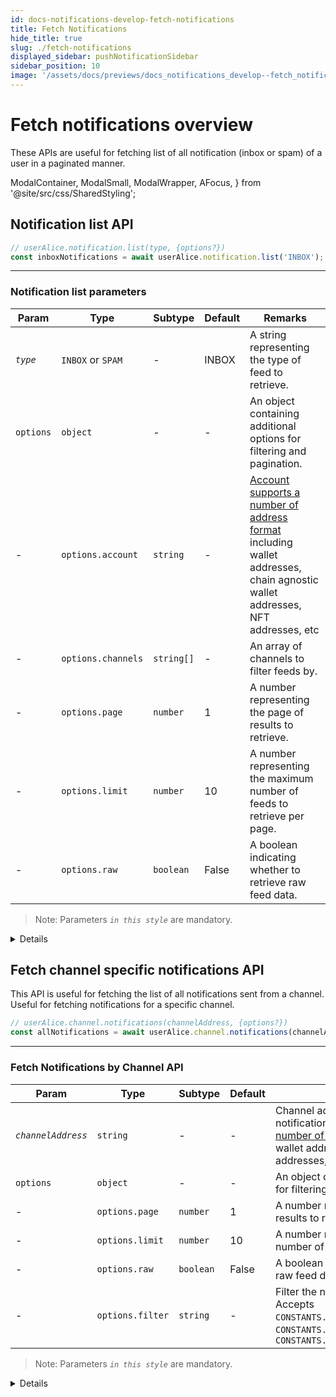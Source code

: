 ```yaml
---
id: docs-notifications-develop-fetch-notifications
title: Fetch Notifications
hide_title: true
slug: ./fetch-notifications
displayed_sidebar: pushNotificationSidebar
sidebar_position: 10
image: '/assets/docs/previews/docs_notifications_develop--fetch_notifications.png'
---
```


# Fetch notifications overview

These APIs are useful for fetching list of all notification (inbox or spam) of a user in a paginated manner.

<head>
  <title>
    {'Fetch Notifications | Push Notifications | Push Documentation'}
  </title>
</head>

  ModalContainer,
  ModalSmall,
  ModalWrapper,
  AFocus,
} from '@site/src/css/SharedStyling';

## Notification list API

<Tabs className="codetabs" groupId="code-examples">
  <TabItem value="js" attributes={{className: "codetab js"}} default>

```typescript
// userAlice.notification.list(type, {options?})
const inboxNotifications = await userAlice.notification.list('INBOX');
```

  </TabItem>
</Tabs>

---

### Notification list parameters

| Param     | Type               | Subtype    | Default | Remarks                                                                                                                                                                                                          |
| --------- | ------------------ | ---------- | ------- | ---------------------------------------------------------------------------------------------------------------------------------------------------------------------------------------------------------------- |
| _`type`_  | `INBOX` or `SPAM`  | -          | INBOX   | A string representing the type of feed to retrieve.                                                                                                                                                              |
| `options` | `object`           | -          | -       | An object containing additional options for filtering and pagination.                                                                                                                                            |
| -         | `options.account`  | `string`   | -       | [Account supports a number of address format](/docs/notifications/important-concepts/#types-of-supported-wallet-address-account) including wallet addresses, chain agnostic wallet addresses, NFT addresses, etc |
| -         | `options.channels` | `string[]` | -       | An array of channels to filter feeds by.                                                                                                                                                                         |
| -         | `options.page`     | `number`   | 1       | A number representing the page of results to retrieve.                                                                                                                                                           |
| -         | `options.limit`    | `number`   | 10      | A number representing the maximum number of feeds to retrieve per page.                                                                                                                                          |
| -         | `options.raw`      | `boolean`  | False   | A boolean indicating whether to retrieve raw feed data.                                                                                                                                                          |

> Note: Parameters _`in this style`_ are mandatory.

<Details summary="Expected response">

```typescript
[
  {
    cta: '',
    title: 'test',
    message: 'test',
    icon: 'https://gateway.ipfs.io/ipfs/bafybeib76bmkscu6efwawi2tkltdgthwrpny2ok7lur7nltffgydiq7ruy/QmVaY4HQaorrMhKo1sHk7FM1B8Xi1JnT3DvJbG9Xv7VeLZ',
    url: 'https://google.com',
    sid: '1922',
    app: 'Updated Name',
    image: '',
    blockchain: 'ETH_TEST_GOERLI',
    notification: { body: 'test', title: 'Updated Name - test' },
    secret: '',
  },
  {
    cta: '',
    title: 'test',
    message: 'test',
    icon: 'https://gateway.ipfs.io/ipfs/bafybeib76bmkscu6efwawi2tkltdgthwrpny2ok7lur7nltffgydiq7ruy/QmVaY4HQaorrMhKo1sHk7FM1B8Xi1JnT3DvJbG9Xv7VeLZ',
    url: 'https://google.com',
    sid: '1435',
    app: 'Updated Name',
    image: '',
    blockchain: 'ETH_TEST_GOERLI',
    notification: { body: 'test', title: 'Updated Name - test' },
    secret: '',
  },
  {
    cta: '',
    title: 'test',
    message: 'test',
    icon: 'https://gateway.ipfs.io/ipfs/bafybeib76bmkscu6efwawi2tkltdgthwrpny2ok7lur7nltffgydiq7ruy/QmVaY4HQaorrMhKo1sHk7FM1B8Xi1JnT3DvJbG9Xv7VeLZ',
    url: 'https://google.com',
    sid: '1432',
    app: 'Updated Name',
    image: '',
    blockchain: 'ETH_TEST_GOERLI',
    notification: { body: 'test', title: 'Updated Name - test' },
    secret: '',
  },
];
```

</Details>

## Fetch channel specific notifications API

This API is useful for fetching the list of all notifications sent from a channel. Useful for fetching notifications for a specific channel.

<Tabs className="codetabs" groupId="code-examples">
  <TabItem value="js" attributes={{className: "codetab js"}} default>

```typescript
// userAlice.channel.notifications(channelAddress, {options?})
const allNotifications = await userAlice.channel.notifications(channelAddress);
```

  </TabItem>
</Tabs>

---

### Fetch Notifications by Channel API

| Param              | Type             | Subtype   | Default | Remarks                                                                                                                                                                                                                                                                 |
| ------------------ | ---------------- | --------- | ------- | ----------------------------------------------------------------------------------------------------------------------------------------------------------------------------------------------------------------------------------------------------------------------- |
| _`channelAddress`_ | `string`         | -         | -       | Channel address that you want fetch notifications for, [Account supports a number of address format](/docs/notifications/important-concepts/#types-of-supported-wallet-address-account) including wallet addresses, chain agnostic wallet addresses, NFT addresses, etc |
| `options`          | `object`         | -         | -       | An object containing additional options for filtering and pagination.                                                                                                                                                                                                   |
| -                  | `options.page`   | `number`  | 1       | A number representing the page of results to retrieve.                                                                                                                                                                                                                  |
| -                  | `options.limit`  | `number`  | 10      | A number representing the maximum number of feeds to retrieve per page.                                                                                                                                                                                                 |
| -                  | `options.raw`    | `boolean` | False   | A boolean indicating whether to retrieve raw feed data.                                                                                                                                                                                                                 |
| -                  | `options.filter` | `string`  | -       | Filter the notifications by their type. Accepts `CONSTANTS.NOTIFICATION.TYPE.BROADCAST`, `CONSTANTS.NOTIFICATION.TYPE.SUBSET`, `CONSTANTS.NOTIFICATION.TYPE.TARGETTED`                                                                                                  |

> Note: Parameters _`in this style`_ are mandatory.

<Details summary="Expected response">

```typescript
{
  feeds: [
    {
      payload_id: 4714471,
      sender: '0x90A48D5CF7343B08dA12E067680B4C6dbfE551Be',
      epoch: '2023-12-11T16:33:16.000Z',
      payload: [Object],
      source: 'ETH_MAINNET',
      etime: null
    },
    {
      payload_id: 4714469,
      sender: '0x90A48D5CF7343B08dA12E067680B4C6dbfE551Be',
      epoch: '2023-12-11T16:31:44.000Z',
      payload: [Object],
      source: 'ETH_MAINNET',
      etime: null
    },
    {
      payload_id: 4710921,
      sender: '0x90A48D5CF7343B08dA12E067680B4C6dbfE551Be',
      epoch: '2023-12-08T18:03:16.000Z',
      payload: [Object],
      source: 'ETH_MAINNET',
      etime: null
    },
    {
      payload_id: 4710908,
      sender: '0x90A48D5CF7343B08dA12E067680B4C6dbfE551Be',
      epoch: '2023-12-08T18:02:03.000Z',
      payload: [Object],
      source: 'ETH_MAINNET',
      etime: null
    },
    {
      payload_id: 4497176,
      sender: '0x90A48D5CF7343B08dA12E067680B4C6dbfE551Be',
      epoch: '2023-08-11T18:30:08.000Z',
      payload: [Object],
      source: 'ETH_MAINNET',
      etime: null
    },
    {
      payload_id: 4487454,
      sender: '0x90A48D5CF7343B08dA12E067680B4C6dbfE551Be',
      epoch: '2023-07-28T18:41:41.000Z',
      payload: [Object],
      source: 'ETH_MAINNET',
      etime: null
    },
    {
      payload_id: 4487453,
      sender: '0x90A48D5CF7343B08dA12E067680B4C6dbfE551Be',
      epoch: '2023-07-28T18:40:04.000Z',
      payload: [Object],
      source: 'ETH_MAINNET',
      etime: null
    },
    {
      payload_id: 4459720,
      sender: '0x90A48D5CF7343B08dA12E067680B4C6dbfE551Be',
      epoch: '2023-07-10T16:45:25.000Z',
      payload: [Object],
      source: 'ETH_MAINNET',
      etime: null
    },
    {
      payload_id: 4444690,
      sender: '0x90A48D5CF7343B08dA12E067680B4C6dbfE551Be',
      epoch: '2023-06-30T17:19:05.000Z',
      payload: [Object],
      source: 'ETH_MAINNET',
      etime: null
    },
    {
      payload_id: 4438184,
      sender: '0x90A48D5CF7343B08dA12E067680B4C6dbfE551Be',
      epoch: '2023-06-26T19:03:49.000Z',
      payload: [Object],
      source: 'ETH_MAINNET',
      etime: null
    }
  ],
  itemcount: 85693
}
```

</Details>
